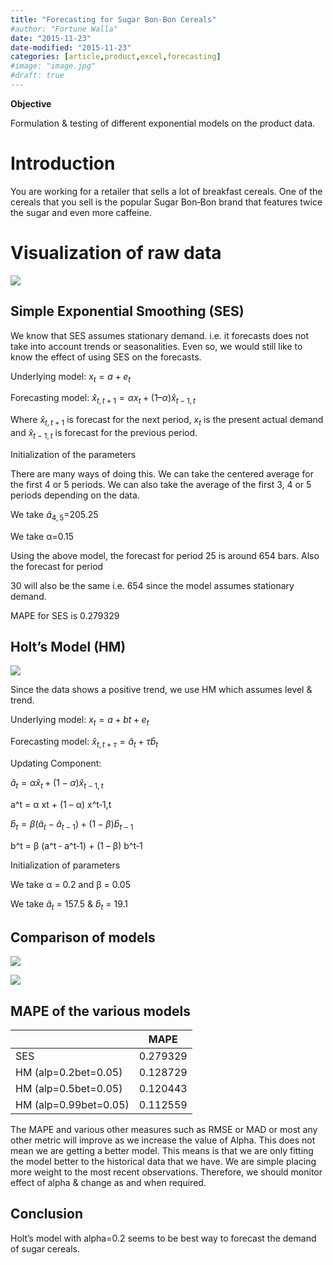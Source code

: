 ```yaml
---
title: "Forecasting for Sugar Bon‐Bon Cereals"
#author: "Fortune Walla"
date: "2015-11-23"
date-modified: "2015-11-23"
categories: [article,product,excel,forecasting]
#image: "image.jpg"
#draft: true
---
```


**Objective**

Formulation & testing of different exponential models on the product data.

# Introduction 

You are working for a retailer that sells a lot of breakfast cereals. One of the cereals that you sell is the popular Sugar Bon‐Bon brand that features twice the sugar and even more caffeine.

# Visualization of raw data 

![](fig1.jpg)

## Simple Exponential Smoothing (SES) 

We know that SES assumes stationary demand. i.e. it forecasts does not take into account trends or seasonalities. Even so, we would still like to know the effect of using SES on the forecasts.

Underlying model: $x_{t} = a + e_{t}$

Forecasting model: $\hat{x}_{t,t+1} = \alpha x_{t} + (1 – \alpha) \hat{x}_{t-1,t}$

Where $\hat{x}_{t,t+1}$ is forecast for the next period, $x_{t}$ is the present actual demand and $\hat{x}_{t-1,t}$ is forecast for the previous period.

Initialization of the parameters

There are many ways of doing this. We can take the centered average for the first 4 or 5 periods. We can also take the average of the first 3, 4 or 5 periods depending on the data.

We take $\hat{a}_{4,5}$=205.25

We take α=0.15

Using the above model, the forecast for period 25 is around 654 bars. Also the forecast for period

30 will also be the same i.e. 654 since the model assumes stationary demand.

MAPE for SES is 0.279329

## Holt’s Model (HM) 

![](fig2.jpg)

Since the data shows a positive trend, we use HM which assumes level & trend.

Underlying model: $x_{t} = a + bt + e_{t}$

Forecasting model: $\hat{x}_{t,t+\tau} = \hat{a}_{t}+\tau \hat{b}_{t}$ 

Updating Component:


$\hat{a}_{t}=\alpha \hat{x}_{t}+ (1-\alpha)\hat{x}_{t-1,t}$

a\^t = α xt + (1 – α) x\^t‐1,t 

$\hat{b}_{t}=\beta (\hat{a}_{t}-\hat{a}_{t-1})+(1-\beta) \hat{b}_{t-1}$

b\^t = β (a\^t ‐ a\^t‐1) + (1 – β) b\^t‐1

Initialization of parameters

We take α = 0.2 and β = 0.05

We take $\hat{a}_{t}$ = 157.5 & $\hat{b}_{t}$ = 19.1

## Comparison of models 

![](fig3.jpg)

![](fig4.jpg)

## MAPE of the various models 

|                       | MAPE     |
|-----------------------|----------|
| SES                   | 0.279329 |
| HM (alp=0.2bet=0.05)  | 0.128729 |
| HM (alp=0.5bet=0.05)  | 0.120443 |
| HM (alp=0.99bet=0.05) | 0.112559 |

The MAPE and various other measures such as RMSE or MAD or most any other metric will improve as we increase the value of Alpha. This does not mean we are getting a better model. This means is that we are only fitting the model better to the historical data that we have. We are simple placing more weight to the most recent observations. Therefore, we should monitor effect of alpha & change as and when required.

## Conclusion 

Holt’s model with alpha=0.2 seems to be best way to forecast the demand of sugar cereals.
